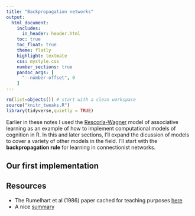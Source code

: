 ```yaml
---
title: "Backpropagation networks"
output:
  html_document:
    includes:
      in_header: header.html    
    toc: true
    toc_float: true
    theme: flatly
    highlight: textmate
    css: mystyle.css
    number_sections: true
    pandoc_args: [
      "--number-offset", 0
    ]
---
```


```r
rm(list=objects()) # start with a clean workspace
source("knitr_tweaks.R")
library(tidyverse,quietly = TRUE)
```

Earlier in these notes I used the [Rescorla-Wagner](./programming.html) model of associative learning as an example of how to implement computational models of cognition in R. In this and later sections, I'll expand the dicussion of models to cover a variety of other models in the field. I'll start with the **backpropagation rule** for learning in connectionist networks. 

## Our first implementation 




## Resources

- The Rumelhart et al (1986) paper cached for teaching purposes [here](http://compcogscisydney.org/mm/2018/Rumelhart1986.pdf)
- A nice [summary](http://neuralnetworksanddeeplearning.com/chap2.html)

